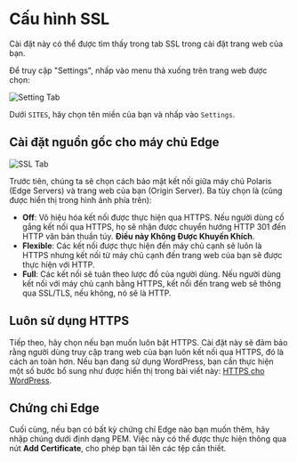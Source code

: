 # Cấu hình SSL

Cài đặt này có thể được tìm thấy trong tab SSL trong cài đặt trang web của bạn.

Để truy cập "Settings", nhấp vào menu thả xuống trên trang web được chọn:

![Setting Tab](/img/security-center/overview/settings-tab.png)

Dưới `SITES`, hãy chọn tên miền của bạn và nhấp vào `Settings`.

## Cài đặt nguồn gốc cho máy chủ Edge

![SSL Tab](/img/security-center/ssl/ssl-tab.png)

Trước tiên, chúng ta sẽ chọn cách bảo mật kết nối giữa máy chủ Polaris (Edge Servers) và trang web của bạn (Origin
Server). Ba tùy chọn là (cũng được hiển thị trong hình ảnh phía trên):

-	**Off**: Vô hiệu hóa kết nối được thực hiện qua HTTPS. Nếu người dùng cố gắng kết nối qua HTTPS, họ sẽ nhận được
    chuyển hướng HTTP 301 đến HTTP văn bản thuần túy. **Điều này Không Được Khuyến Khích**.
-	**Flexible**: Các kết nối được thực hiện đến máy chủ cạnh sẽ luôn là HTTPS nhưng kết nối từ máy chủ cạnh đến trang
    web của bạn sẽ được thực hiện với HTTP.
-	**Full**: Các kết nối sẽ tuân theo lược đồ của người dùng. Nếu người dùng kết nối với máy chủ cạnh bằng HTTPS, kết
    nối đến trang web sẽ thông qua SSL/TLS, nếu không, nó sẽ là HTTP.

## Luôn sử dụng HTTPS

Tiếp theo, hãy chọn nếu bạn muốn luôn bật HTTPS. Cài đặt này sẽ đảm bảo rằng người dùng truy cập trang web của bạn
luôn kết nối qua HTTPS, đó là cách an toàn hơn. Nếu bạn đang sử dụng WordPress, bạn cần thực hiện một số bước bổ sung
như được hiển thị trong bài viết này: [HTTPS cho WordPress](https://make.wordpress.org/support/user-manual/web-publishing/https-for-wordpress/).

## Chứng chỉ Edge

Cuối cùng, nếu bạn có bất kỳ chứng chỉ Edge nào bạn muốn thêm, hãy nhập chúng dưới định dạng PEM. Việc này có thể được
thực hiện thông qua nút **Add Certificate**, cho phép bạn tải lên các tệp cần thiết.
